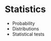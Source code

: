 # Statistics

- <Link to="./probability">Probability</Link>
- <Link to="./distributions">Distributions</Link>
- <Link to="./tests">Statistical tests</Link>
